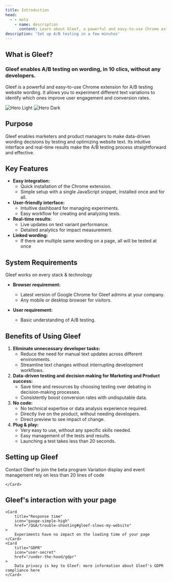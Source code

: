 ```yaml
---
title: Introduction
head:
  - - meta
    - name: description
      content: Learn about Gleef, a powerful and easy-to-use Chrome extension for A/B testing website wording. Discover its key features and how it can help you make data-driven wording decisions.
description: 'Set up A/B testing in a few minutes'
---
```


## What is Gleef?
### Gleef enables A/B testing on wording, in 10 clics, without any developers.

Gleef is a powerful and easy-to-use Chrome extension for A/B testing website wording. It allows you to experiment different text variations to identify which ones improve user engagement and conversion rates.

<img
    className="block dark:hidden"
    src="/images/hero-light.svg"
    alt="Hero Light"
/>
<img
    className="hidden dark:block"
    src="/images/hero-dark.svg"
    alt="Hero Dark"
/>

## Purpose

Gleef enables marketers and product managers to make data-driven wording decisions by testing and optimizing website text.
Its intuitive interface and real-time results make the A/B testing process straightforward and effective.

## Key Features
- **Easy integration:**
    - Quick installation of the Chrome extension.
    - Simple setup with a single JavaScript snippet, installed once and for all.
- **User-friendly interface:**
    - Intuitive dashboard for managing experiments.
	- Easy workflow for creating and analyzing tests.
- **Real-time results:**
	- Live updates on text variant performance.
	- Detailed analytics for impact measurement.
- **Linked wording:**
    - If there are multiple same wording on a page, all will be tested at once

## System Requirements
<Check>Gleef works on every stack & technology</Check>

- **Browser requirement:**
    - Latest version of Google Chrome for Gleef admins at your company.
    - Any mobile or desktop browser for visitors.

- **User requirement:**
    - Basic understanding of A/B testing.


## Benefits of Using Gleef
1.	**Eliminate unnecessary developer tasks:**
	* Reduce the need for manual text updates across different environments.
	* Streamline text changes without interrupting development workflows.
2.	**Data-driven testing and decision making for Marketing and Product success:**
	* Save time and resources by choosing testing over debating in decision-making processes.
	* Consistently boost conversion rates with undisputable data.
3.	**No code:**
	* No technical expertise or data analysis experience required.
	* Directly live on the product, without needing developers.
    * Direct preview to see impact of change.
4.	**Plug & play:**
	* Very easy to use, without any specific skills needed.
	* Easy management of the tests and results.
    * Launching a test takes less than 20 seconds.

## Setting up Gleef

<CardGroup cols={2}>
    <Card
        title="Get your credentials"
        icon="key"
        href="mailto:contact@gleef.eu"
    >
        Contact Gleef to join the beta program
    </Card>
    <Card
        title="Add the script to your code"
        icon="code"
        href="/quickstart"
    >
        Variation display and event management rely on less than 20 lines of code

    </Card>
</CardGroup>

## Gleef's interaction with your page

<CardGroup cols={2}>
    
    <Card
        title="Response time"
        icon="gauge-simple-high"
        href="/Q&A/trouble-shooting#gleef-slows-my-website"
    >
        Experiments have no impact on the loading time of your page
    </Card>
    <Card
        title="GDPR"
        icon="user-secret"
        href="/under-the-hood/gdpr"
    >
        Data privacy is key to Gleef: more information about Gleef's GDPR compliance here
    </Card>
</CardGroup>
